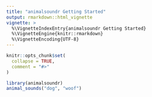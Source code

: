 ```yaml
---
title: "animalsoundr Getting Started"
output: rmarkdown::html_vignette
vignette: >
  %\VignetteIndexEntry{animalsoundr Getting Started}
  %\VignetteEngine{knitr::rmarkdown}
  %\VignetteEncoding{UTF-8}
---
```


```r
knitr::opts_chunk$set(
  collapse = TRUE,
  comment = "#>"
)
```

```r
library(animalsoundr)
animal_sounds("dog", "woof")
```
